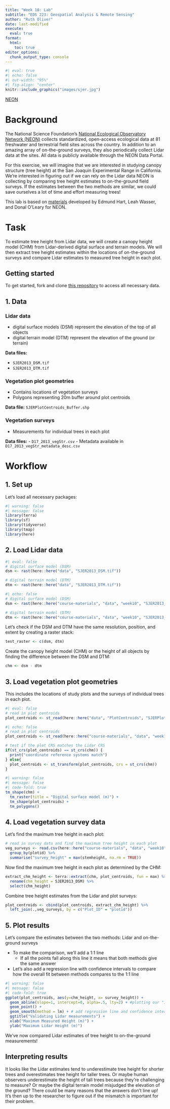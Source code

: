 ```yaml
---
title: "Week 10: Lab"
subtitle: "EDS 223: Geospatial Analysis & Remote Sensing"
author: "Ruth Oliver"
date: last-modified
execute: 
  eval: true
format:
  html:
    toc: true
editor_options: 
  chunk_output_type: console
---
```


```r
#| eval: true
#| echo: false
#| out-width: "95%"
#| fig-align: "center"
knitr::include_graphics("images/sjer.jpg")
```

::: {.gray-text .center-text}
[NEON](https://www.neonscience.org/field-sites/sjer){target="_blank"}
:::

# Background
The National Science Foundation's [National Ecological Observatory Network (NEON)](https://www.neonscience.org/about) collects standardized, open-access ecological data at 81 freshwater and terrestrial field sites across the country. In addition to an amazing array of on-the-ground surveys, they also periodically collect Lidar data at the sites. All data is publicly available through the NEON Data Portal.

For this exercise, we will imagine that we are interested in studying canopy structure (tree height) at the San Joaquin Experimental Range in California. We're interested in figuring out if we can rely on the Lidar data NEON is collecting by comparing tree height estimates to on-the-ground field surveys. If the estimates between the two methods are similar, we could save ourselves a lot of time and effort measuring trees!

This lab is based on [materials](https://www.neonscience.org/resources/learning-hub/tutorials/introduction-light-detection-and-ranging-lidar-explore-point) developed by Edmund Hart, Leah Wasser, and Donal O'Leary for NEON.

# Task
To estimate tree height from Lidar data, we will create a canopy height model (CHM) from Lidar-derived digital surface and terrain models. We will then extract tree height estimates within the locations of on-the-ground surveys and compare Lidar estimates to measured tree height in each plot. 

:::{.callout-note icon=true}
# Getting started
To get started, fork and clone [this repository](https://github.com/EDS-223-Geospatial/eds223-week10) to access all necessary data.
:::

## 1. Data

### Lidar data

- digital surface models (DSM) represent the elevation of the top of all objects
- digital terrain model (DTM) represent the elevation of the ground (or terrain)

**Data files:**

- `SJER2013_DSM.tif`
- `SJER2013_DTM.tif`

### Vegetation plot geometries

- Contains locations of vegetation surveys
- Polygons representing 20m buffer around plot centroids

**Data file:** `SJERPlotCentroids_Buffer.shp`

### Vegetation surveys

- Measurements for individual trees in each plot

**Data files:**
- `D17_2013_vegStr.csv`
- Metadata available in `D17_2013_vegStr_metadata_desc.csv`


# Workflow

## 1. Set up

Let's load all necessary packages:

```r
#| warning: false
#| message: false
library(terra)
library(sf)
library(tidyverse)
library(tmap)
library(here)
```

## 2. Load Lidar data

```r
#| eval: false
# digital surface model (DSM)
dsm <- rast(here::here("data", "SJER2013_DSM.tif"))

# digital terrain model (DTM)
dtm <- rast(here::here("data", "SJER2013_DTM.tif"))
```

```r
#| echo: false
# digital surface model (DSM)
dsm <- rast(here::here("course-materials", "data", "week10", "SJER2013_DSM.tif"))

# digital terrain model (DTM)
dtm <- rast(here::here("course-materials", "data", "week10", "SJER2013_DTM.tif"))
```

Let's check if the DSM and DTM have the same resolution, position, and extent by creating a raster stack:

```r
test_raster <- c(dsm, dtm)
```

Create the canopy height model (CHM) or the height of all objects by finding the difference between the DSM and DTM:

```r
chm <- dsm - dtm
```

## 3. Load vegetation plot geometries

This includes the locations of study plots and the surveys of individual trees in each plot.

```r
#| eval: false
# read in plot centroids
plot_centroids <- st_read(here::here("data", "PlotCentroids", "SJERPlotCentroids_Buffer.shp"))
```


```r
#| echo: false
# read in plot centroids
plot_centroids <- st_read(here::here("course-materials", "data", "week10", "PlotCentroids", "SJERPlotCentroids_Buffer.shp"))
```

```r
# test if the plot CRS matches the Lidar CRS
if(st_crs(plot_centroids) == st_crs(chm)) {
  print("coordinate reference systems match")
} else{
  plot_centroids <- st_transform(plot_centroids, crs = st_crs(chm))
}
```


```r
#| warning: false
#| message: false
#| code-fold: true
tm_shape(chm) +
  tm_raster(title = "Digital surface model (m)") +
  tm_shape(plot_centroids) +
  tm_polygons()
```

## 4. Load vegetation survey data

Let's find the maximum tree height in each plot:

```r
# read in survey data and find the maximum tree height in each plot
veg_surveys <- read.csv(here::here("course-materials", "data", "week10", "VegetationData", "D17_2013_vegStr.csv")) %>%
  group_by(plotid) %>%
  summarise("survey_height" = max(stemheight, na.rm = TRUE))
```

Now find the maximum tree height in each plot as determined by the CHM:

```r
extract_chm_height <- terra::extract(chm, plot_centroids, fun = max) %>%
  rename(chm_height = SJER2013_DSM) %>%
  select(chm_height)
```

Combine tree height estimates from the Lidar and plot surveys:

```r
plot_centroids <- cbind(plot_centroids, extract_chm_height) %>%
  left_join(.,veg_surveys, by = c("Plot_ID" = "plotid"))
```

## 5. Plot results

Let's compare the estimates between the two methods: Lidar and on-the-ground surveys

- To make the comparison, we'll add a 1:1 line
  - If all the points fall along this line it means that both methods give the same answer
- Let's also add a regression line with confidence intervals to compare how the overall fit between methods compares to the 1:1 line

```r
#| warning: false
#| message: false
#| code-fold: true
ggplot(plot_centroids, aes(y=chm_height, x= survey_height)) +
  geom_abline(slope=1, intercept=0, alpha=.5, lty=2) + #plotting our "1:1" line
  geom_point() +
  geom_smooth(method = lm) + # add regression line and confidence interval
  ggtitle("Validating Lidar measurements") +
  xlab("Maximum Measured Height (m)") +
  ylab("Maximum Lidar Height (m)")

```

We've now compared Lidar estimates of tree height to on-the-ground measurements! 

:::{.callout-warning icon=true}
# Interpreting results
It looks like the Lidar estimates tend to underestimate tree height for shorter trees and overestimates tree height for taller trees. Or maybe human observers underestimate the height of tall trees because they're challenging to measure? Or maybe the digital terrain model misjudged the elevation of the ground? There could be many reasons that the answers don't line up! It's then up to the researcher to figure out if the mismatch is important for their problem.
:::

